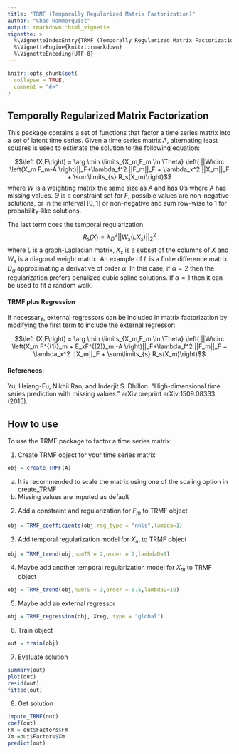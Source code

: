 ---
title: "TRMF (Temporally Regularized Matrix Factorization)"
author: "Chad Hammerquist"
output: rmarkdown::html_vignette
vignette: >
  %\VignetteIndexEntry{TRMF (Temporally Regularized Matrix Factorization)}
  %\VignetteEngine{knitr::rmarkdown}
  %\VignetteEncoding{UTF-8}
---

```{r setup, include = FALSE}
knitr::opts_chunk$set(
  collapse = TRUE,
  comment = "#>"
)
```

## Temporally Regularized Matrix Factorization
This package contains a set of functions that factor a time series matrix into a set
of latent time series. Given a time series matrix $A$, alternating least squares is used to estimate the solution to the following equation:

$$\left (X,F\right) = \arg \min \limits_{X_m,F_m \in \Theta} \left( ||W\circ \left(X_m F_m-A \right)||_F+\lambda_f^2 ||F_m||_F + \lambda_x^2 ||X_m||_F + \sum\limits_{s} R_s(X_m)\right)$$
where $W$ is a weighting matrix the same size as $A$ and has 0's where $A$ has missing values. $\Theta$ is a constraint set for $F$, possible values are non-negative solutions, or in the interval $[0,1]$ or non-negative and sum row-wise to 1 for probability-like solutions. 

The last term does the temporal regularization
$$R_s(X) = \lambda_D^2||W_s(LX_s)||_2^2$$
where $L$ is a graph-Laplacian matrix, $X_s$ is a subset of the columns of $X$ and $W_s$ is a diagonal weight matrix. An example of $L$ is a finite difference matrix  $D_{\alpha}$ approximating a derivative of order $\alpha$. In this case, if $\alpha = 2$ then the regularization prefers penalized cubic spline solutions. If $\alpha=1$ then it can be used to fit a random walk.

#### TRMF plus Regression
If necessary, external regressors can be included in matrix factorization by modifying the first term to include the external regressor:

$$\left (X,F\right) = \arg \min \limits_{X_m,F_m \in \Theta} \left( ||W\circ \left(X_m F^{(1)}_m + E_xF^{(2)}_m -A \right)||_F+\lambda_f^2 ||F_m||_F + \lambda_x^2 ||X_m||_F + \sum\limits_{s} R_s(X_m)\right)$$



 

#### References:
Yu, Hsiang-Fu, Nikhil Rao, and Inderjit S. Dhillon. "High-dimensional time series prediction with missing values." arXiv preprint arXiv:1509.08333 (2015).

## How to use
To use the TRMF package to factor a time series matrix:

1. Create TRMF object for your time series matrix 
  ```{r,eval=FALSE}
obj = create_TRMF(A)
```
a. It is recommended to scale the matrix using one of the scaling option in create_TRMF
b. Missing values are imputed as default
  
2. Add a constraint and regularization for $F_m$ to TRMF object
```{r,eval=FALSE}
obj = TRMF_coefficients(obj,reg_type = "nnls",lambda=1)
```
3. Add temporal regularization model for $X_m$ to TRMF object
```{r,eval=FALSE}
obj = TRMF_trend(obj,numTS = 2,order = 2,lambdaD=1)
```
4. Maybe add another temporal regularization model for $X_m$ to TRMF object
```{r,eval=FALSE}
obj = TRMF_trend(obj,numTS = 3,order = 0.5,lambdaD=10)
```

5. Maybe add an external regressor
```{r,eval=FALSE}
obj = TRMF_regression(obj, Xreg, type = "global")
```

6. Train object
```{r,eval=FALSE}
out = train(obj)
```

7. Evaluate solution
```{r,eval=FALSE}
summary(out)
plot(out)
resid(out)
fitted(out)

```

8. Get solution
```{r,eval=FALSE}
impute_TRMF(out)
coef(out)
Fm = out$Factors$Fm
Xm =out$Factors$Xm 
predict(out)

```
